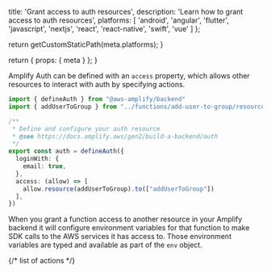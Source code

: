 
  title: 'Grant access to auth resources',
  description: 'Learn how to grant access to auth resources',
  platforms: [
    'android',
    'angular',
    'flutter',
    'javascript',
    'nextjs',
    'react',
    'react-native',
    'swift',
    'vue'
  ]
};

  return getCustomStaticPath(meta.platforms);
}

  return {
    props: {
      meta
    }
  };
}

Amplify Auth can be defined with an `access` property, which allows other resources to interact with auth by specifying actions.

```ts title="amplify/auth/resource.ts"
import { defineAuth } from "@aws-amplify/backend"
import { addUserToGroup } from "../functions/add-user-to-group/resource"

/**
 * Define and configure your auth resource
 * @see https://docs.amplify.aws/gen2/build-a-backend/auth
 */
export const auth = defineAuth({
  loginWith: {
    email: true,
  },
  access: (allow) => [
    allow.resource(addUserToGroup).to(["addUserToGroup"])
  ],
})
```

<Callout>

When you grant a function access to another resource in your Amplify backend it will configure environment variables for that function to make SDK calls to the AWS services it has access to. Those environment variables are typed and available as part of the `env` object.

</Callout>

{/* list of actions */}
